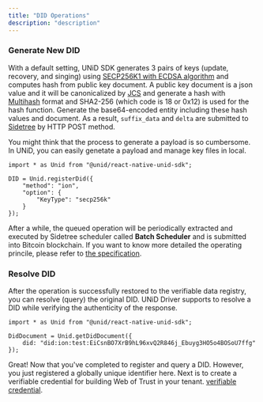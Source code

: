 ```yaml
---
title: "DID Operations"
description: "description"
---
```


### Generate New DID

With a default setting, UNiD SDK generates 3 pairs of keys (update, recovery, and singing) using [SECP256K1 with ECDSA algorithm](https://w3c-ccg.github.io/lds-ecdsa-secp256k1-2019/) and computes hash from public key document. A public key document is a json value and it will be canonicalized by [JCS](https://tools.ietf.org/id/draft-rundgren-json-canonicalization-scheme-00.html) and generate a hash with [Multihash](https://multiformats.io/multihash/) format and SHA2-256 (which code is 18 or 0x12) is used for the hash function. Generate the base64-encoded entity including these hash values and document. As a result, `suffix_data` and `delta` are submitted to [Sidetree](https://github.com/decentralized-identity/sidetree) by HTTP POST method.

You might think that the process to generate a payload is so cumbersome. In UNiD, you can easily genetate a payload and manage key files in local.

```
import * as Unid from "@unid/react-native-unid-sdk";

DID = Unid.registerDid({
	"method": "ion",
	"option": {
		"KeyType": "secp256k"
	}
});

```

After a while, the queued operation will be periodically extracted and executed by Sidetree scheduler called **Batch Scheduler** and is submitted into Bitcoin blockchain. If you want to know more detailed the operating princile, please refer to [the specification](https://identity.foundation/sidetree/spec/).

### Resolve DID

After the operation is successfully restored to the verifiable data registry, you can resolve (query) the original DID. UNiD Driver supports to resolve a DID while verifying the authenticity of the response.

```
import * as Unid from "@unid/react-native-unid-sdk";

DidDocument = Unid.getDidDocument({
	did: "did:ion:test:EiCsnBO7XrB9hL96xvQ2R846j_Ebuyg3HO5o4BOSoU7ffg"
});
```

Great! Now that you've completed to register and query a DID. However, you just registered a globally unique identifier here. Next is to create a verifiable credential for building Web of Trust in your tenant. [verifiable credential](./4-verifiable-credential).
